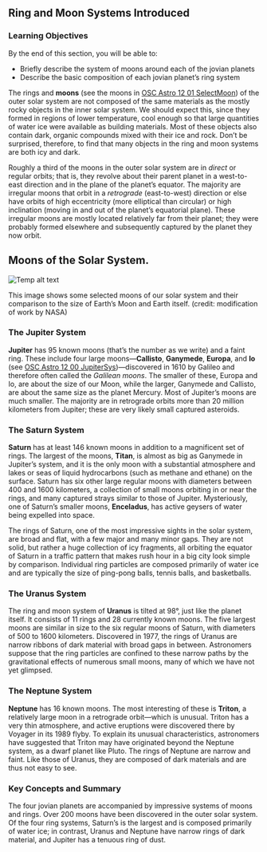 ## Ring and Moon Systems Introduced
### Learning Objectives

By the end of this section, you will be able to:

* Briefly describe the system of moons around each of the jovian planets
* Describe the basic composition of each jovian planet’s ring system



The rings and **moons** (see the moons in [OSC Astro 12 01 SelectMoon](OSC_Astro_12_01_SelectMoon)) of the outer solar system are not composed of the same materials as the mostly rocky objects in the inner solar system. We should expect this, since they formed in regions of lower temperature, cool enough so that large quantities of water ice were available as building materials. Most of these objects also contain dark, organic compounds mixed with their ice and rock. Don’t be surprised, therefore, to find that many objects in the ring and moon systems are both icy and dark.

Roughly a third of the moons in the outer solar system are in *direct* or regular orbits; that is, they revolve about their parent planet in a west-to-east direction and in the plane of the planet’s equator. The majority are irregular moons that orbit in a *retrograde* (east-to-west) direction or else have orbits of high eccentricity (more elliptical than circular) or high inclination (moving in and out of the planet’s equatorial plane). These irregular moons are mostly located relatively far from their planet; they were probably formed elsewhere and subsequently captured by the planet they now orbit. 

## Moons of the Solar System.
![Temp alt text](__MEDIA_URL__OSC_Astro_12_01_SelectMoon.jpg)<p>This image shows some selected moons of our solar system and their comparison to the size of Earth’s Moon and Earth itself. (credit: modification of work by NASA)</p>
### The Jupiter System

**Jupiter** has 95 known moons (that’s the number as we write) and a faint ring. These include four large moons—**Callisto**, **Ganymede**, **Europa**, and **Io** (see [OSC Astro 12 00 JupiterSys](OSC_Astro_12_00_JupiterSys))—discovered in 1610 by Galileo and therefore often called the *Galilean moons*. The smaller of these, Europa and Io, are about the size of our Moon, while the larger, Ganymede and Callisto, are about the same size as the planet Mercury. Most of Jupiter’s moons are much smaller. The majority are in retrograde orbits more than 20 million kilometers from Jupiter; these are very likely small captured asteroids.



### The Saturn System

**Saturn** has at least 146 known moons in addition to a magnificent set of rings. The largest of the moons, **Titan**, is almost as big as Ganymede in Jupiter’s system, and it is the only moon with a substantial atmosphere and lakes or seas of liquid hydrocarbons (such as methane and ethane) on the surface. Saturn has six other large regular moons with diameters between 400 and 1600 kilometers, a collection of small moons orbiting in or near the rings, and many captured strays similar to those of Jupiter. Mysteriously, one of Saturn’s smaller moons, **Enceladus**, has active geysers of water being expelled into space.

The rings of Saturn, one of the most impressive sights in the solar system, are broad and flat, with a few major and many minor gaps. They are not solid, but rather a huge collection of icy fragments, all orbiting the equator of Saturn in a traffic pattern that makes rush hour in a big city look simple by comparison. Individual ring particles are composed primarily of water ice and are typically the size of ping-pong balls, tennis balls, and basketballs.



### The Uranus System

The ring and moon system of **Uranus** is tilted at 98°, just like the planet itself. It consists of 11 rings and 28 currently known moons. The five largest moons are similar in size to the six regular moons of Saturn, with diameters of 500 to 1600 kilometers. Discovered in 1977, the rings of Uranus are narrow ribbons of dark material with broad gaps in between. Astronomers suppose that the ring particles are confined to these narrow paths by the gravitational effects of numerous small moons, many of which we have not yet glimpsed.



### The Neptune System

**Neptune** has 16 known moons. The most interesting of these is **Triton**, a relatively large moon in a retrograde orbit—which is unusual. Triton has a very thin atmosphere, and active eruptions were discovered there by Voyager in its 1989 flyby. To explain its unusual characteristics, astronomers have suggested that Triton may have originated beyond the Neptune system, as a dwarf planet like Pluto. The rings of Neptune are narrow and faint. Like those of Uranus, they are composed of dark materials and are thus not easy to see.



### Key Concepts and Summary

The four jovian planets are accompanied by impressive systems of moons and rings. Over 200 moons have been discovered in the outer solar system. Of the four ring systems, Saturn’s is the largest and is composed primarily of water ice; in contrast, Uranus and Neptune have narrow rings of dark material, and Jupiter has a tenuous ring of dust.



